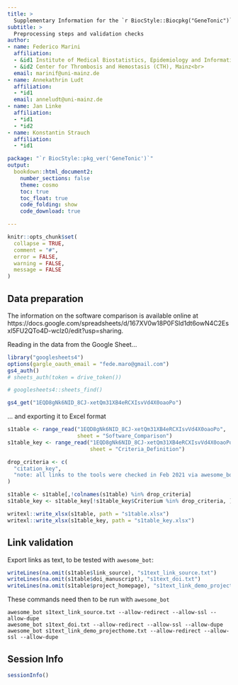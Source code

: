 ```yaml
---
title: >
  Supplementary Information for the `r BiocStyle::Biocpkg("GeneTonic")` package
subtitle: > 
  Preprocessing steps and validation checks
author:
- name: Federico Marini
  affiliation: 
  - &id1 Institute of Medical Biostatistics, Epidemiology and Informatics (IMBEI), Mainz<br>
  - &id2 Center for Thrombosis and Hemostasis (CTH), Mainz<br>
  email: marinif@uni-mainz.de
- name: Annekathrin Ludt
  affiliation: 
  - *id1
  email: anneludt@uni-mainz.de
- name: Jan Linke
  affiliation: 
  - *id1
  - *id2
- name: Konstantin Strauch
  affiliation: 
  - *id1

package: "`r BiocStyle::pkg_ver('GeneTonic')`"
output: 
  bookdown::html_document2:
    number_sections: false
    theme: cosmo
    toc: true
    toc_float: true
    code_folding: show
    code_download: true

---
```


```r
knitr::opts_chunk$set(
  collapse = TRUE,
  comment = "#",
  error = FALSE,
  warning = FALSE,
  message = FALSE
)
```

## Data preparation

The information on the software comparison is available online at https://docs.google.com/spreadsheets/d/167XV0w18P0FSld1dt6owN4C2Esxl5FU2QTo4D-wclz0/edit?usp=sharing.

Reading in the data from the Google Sheet...

```r
library("googlesheets4")
options(gargle_oauth_email = "fede.maro@gmail.com")
gs4_auth()
# sheets_auth(token = drive_token())

# googlesheets4::sheets_find()

gs4_get("1EQD8gNk6NID_8CJ-xetQm31XB4eRCXIsvVd4X0oaoPo")
```

... and exporting it to Excel format

```r
s1table <- range_read("1EQD8gNk6NID_8CJ-xetQm31XB4eRCXIsvVd4X0oaoPo", 
                      sheet = "Software_Comparison")
s1table_key <- range_read("1EQD8gNk6NID_8CJ-xetQm31XB4eRCXIsvVd4X0oaoPo",
                          sheet = "Criteria_Definition")

drop_criteria <- c(
  "citation_key",
  "note: all links to the tools were checked in Feb 2021 via awesome_bot (https://github.com/dkhamsing/awesome_bot)"
)

s1table <- s1table[,!colnames(s1table) %in% drop_criteria]
s1table_key <- s1table_key[!s1table_key$Criterium %in% drop_criteria, ]

writexl::write_xlsx(s1table, path = "s1table.xlsx")
writexl::write_xlsx(s1table_key, path = "s1table_key.xlsx")
```

## Link validation

Export links as text, to be tested with `awesome_bot`:

```r
writeLines(na.omit(s1table$link_source), "s1text_link_source.txt")
writeLines(na.omit(s1table$doi_manuscript), "s1text_doi.txt")
writeLines(na.omit(s1table$project_homepage), "s1text_link_demo_projecthome.txt")
```

These commands need then to be run with `awesome_bot`

```{}
awesome_bot s1text_link_source.txt --allow-redirect --allow-ssl --allow-dupe
awesome_bot s1text_doi.txt --allow-redirect --allow-ssl --allow-dupe
awesome_bot s1text_link_demo_projecthome.txt --allow-redirect --allow-ssl --allow-dupe
```

## Session Info

```r
sessionInfo()
```

